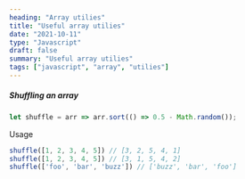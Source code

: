```yaml
---
heading: "Array utilies"
title: "Useful array utilies"
date: "2021-10-11"
type: "Javascript"
draft: false
summary: "Useful array utilies"
tags: ["javascript", "array", "utilies"]
---
```


##### Shuffling an array

```js
let shuffle = arr => arr.sort(() => 0.5 - Math.random());
```

Usage

```js
shuffle([1, 2, 3, 4, 5]) // [3, 2, 5, 4, 1]
shuffle([1, 2, 3, 4, 5]) // [3, 1, 5, 4, 2]
shuffle(['foo', 'bar', 'buzz']) // ['buzz', 'bar', 'foo']
```
